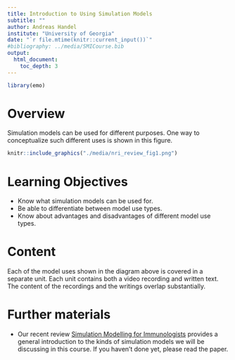 ---
title: Introduction to Using Simulation Models
subtitle: ""
author: Andreas Handel
institute: "University of Georgia"
date: "`r file.mtime(knitr::current_input())`"
#bibliography: ../media/SMICourse.bib
output: 
  html_document:
    toc_depth: 3
---

```{r, echo = FALSE}
library(emo)
```


# Overview
Simulation models can be used for different purposes. One way to conceptualize such different uses is shown in this figure.

```{r modelusefig33,  echo=FALSE, fig.cap='Handel et al. 2020 Nat Rev Imm', out.width = '80%', fig.align='center'}
knitr::include_graphics("./media/nri_review_fig1.png")
```

# Learning Objectives
* Know what simulation models can be used for.
* Be able to differentiate between model use types.
* Know about advantages and disadvantages of different model use types.

# Content

Each of the model uses shown in the diagram above is covered in a separate unit. Each unit contains both a video recording and written text. The content of the recordings and the writings overlap substantially. 



# Further materials

* Our recent review [Simulation Modelling for Immunologists](https://handelgroup.uga.edu/publication/2020-handel-natrevimm/) provides a general introduction to the kinds of simulation models we will be discussing in this course. If you haven't done yet, please read the paper. 

